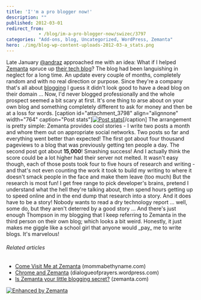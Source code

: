 ```yaml
---
title: 'I''m a pro blogger now!'
description: ""
published: 2012-03-01
redirect_from: 
            - /blog/im-a-pro-blogger-now/swizec/3797
categories: "Add-ons, blog, Uncategorized, WordPress, Zemanta"
hero: ./img/blog-wp-content-uploads-2012-03-a_stats.png
---
```


Late January [@andraz](http://twitter.com/andraz) approached me with an idea: What if I helped [Zemanta](http://www.zemanta.com "Zemanta") spruce up [their tech blog](http://www.zemanta.com/fruitblog/)? The blog had been languishing in neglect for a long time. An update every couple of months, completely random and with no real direction or purpose. Since they're a company that's all about [blogging](http://en.wikipedia.org/wiki/Blog "Blog") I guess it didn't look good to have a dead blog on their domain ... Now, I'd never blogged professionally and the whole prospect seemed a bit scary at first. It's one thing to arse about on your own blog and something completely different to ask for money and then be at a loss for words. \[caption id="attachment_3798" align="alignnone" width="764" caption="Post stats"][![Post stats](./img/Post-statsc1e4h5.png "Post stats")](./img/blog-wp-content-uploads-2012-03-a_stats.png)\[/caption] The arrangement is pretty simple: Zemanta provides cool stories - I write two posts a month and whore them out on appropriate social networks. Two posts so far and everything went better than expected! The first got about four thousand pageviews to a blog that was previously getting ten people a day. The second post got about **15,000**! Smashing success! And I actually think the score could be a lot higher had their server not melted. It wasn't easy though, each of those posts took four to five hours of research and writing - and that's not even counting the work it took to build my writing to where it doesn't smack people in the face and make them leave (too much) But the research is most fun! I get free range to pick developer's brains, pretend I understand what the hell they're talking about, then spend hours getting up to speed online and in the end dump that research into a story. And it does have to be a story! Nobody wants to read a dry technology report ... well, some do, but they aren't deterred by a good story ... And there's just enough Thompson in my blogging that I keep referring to Zemanta in the third person on their own blog; which looks a bit weird. Honestly, it just makes me giggle like a school girl that anyone would \_pay_ me to write blogs. It's marvelous!

###### Related articles

-   [Come Visit Me at Zemanta](http://mommabethyname.com/2012/02/01/come-visit-me-at-zemanta/) (mommabethyname.com)
-   [Chrome and Zemanta](http://dialogueofprayers.wordpress.com/2011/12/01/chrome-and-zemanta/) (dialogueofprayers.wordpress.com)
-   [Is Zemanta your little blogging secret?](http://www.zemanta.com/blog/is-zemanta-your-little-blogging-secret/) (zemanta.com)

[![Enhanced by Zemanta](http://img.zemanta.com/zemified_e.png?x-id=d4dd2885-f909-4e8e-af7b-37a55dd1cf1e)](http://www.zemanta.com/ "Enhanced by Zemanta")
